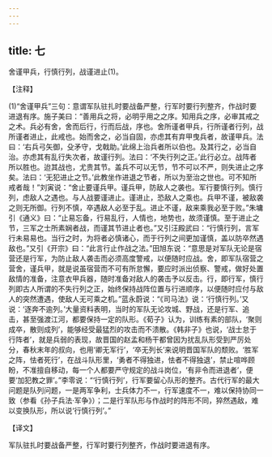 ```yaml
---
---
---
```

title: 七
---



舍谨甲兵，行慎行列，战谨进止(1)。

【注释】

(1)“舍谨甲兵”三句：意谓军队驻扎时要战备严整，行军时要行列整齐，作战时要进退有序。施子美曰：“善用兵之将，必明乎用之之序。知用兵之序，必审其戒之之术。兵必有舍，舍而后行，行而后战，序也。舍所谨者甲兵，行所谨者行列，战所谨者进止，此戒也。始而舍之，必当自固，亦虑其有弃甲曳兵者，故谨甲兵。法曰：‘右兵弓矢御，殳矛守，戈戟助。’此绵上治兵者所以伯也。及其行之，必当自治。亦虑其有乱行失次者，故谨行列。法曰：‘不失行列之正。’此行必立。战阵者所以胜也。迨其战也，尤贵其节。盖兵不可以无节，节不可以不严，则失进止之序矣。法曰：‘无犯进止之节。’此教坐作进退之节者，所以为至治之世也。可不知所戒者哉！”刘寅说：“舍止要谨兵甲。谨兵甲，防敌人之袭也。军行要慎行列。慎行列，虑敌人之遇也。与人战要谨进止。谨进止，恐敌人之乘也。兵甲不谨，被敌袭之则无所御。行列不慎，卒遇敌人必至于乱。进止不谨，敌来乘我必至于败。”朱墉引《通义》曰：“止易忘备，行易乱行，人情也，地势也，故须谨慎。至于进止之节，三军之士所素娴者战，而谨其节进止者也。”又引汪殿武曰：“行慎行列，言军行未易易也。当行之时，为将者必慎诸心，而于行列之间更加谨慎，盖以防卒然遇敌也。”又引《开宗》曰：“此言行止作战之法。”田旭东说：“意思是对军队无论是宿营还是行军，为防止敌人袭击而必须高度警戒，以便随时应战。舍，即军队宿营之营舍，谨兵甲，就是说虽宿营而不可有所怠懈，要应时派出侦察、警戒，做好处置敌情的准备，注意衣甲兵器，随时准备对敌人的袭击予以反击。行，即行军，慎行列即古人所谓的不失行列之正，始终保持战阵位置与行进顺序，以便随时应付与敌人的突然遭遇，使敌人无可乘之机。”蓝永蔚说：“《司马法》说：‘行慎行列。’又说：‘逐奔不逾列。’大量资料表明，当时的军队无论攻城、野战，还是行军、追击，甚至强渡江河，都要保持一定的队形。《荀子》认为，训练有素的部队，‘聚则成卒，散则成列’，能够经受最猛烈的攻击而不溃散。《韩非子》也说，‘战士怠于行阵者’，就是兵弱的表现，故晋国的赵孟和杨干都曾因为扰乱队形受到严厉处分，春秋末年的叔向，也用‘卿无军行’，‘卒无列长’来说明晋国军队的颓败。‘胜军之阵，怯者死行’，在战斗队形里，‘勇者不得独进，怯者不得独退’，禁止喧哗顾盼，不准擅自移动，每一个人都要严守规定的战斗岗位，‘有非令而进退者’，便要‘加犯教之罪’。”李零说：“‘行慎行列’，行军要留心队形的整齐。古代行军的最大问题是队列问题，一是两军争利，士兵体力不一，行军速度不一，难以保持协同一致（参看《孙子兵法·军争》）；二是行军队形与作战时的阵形不同，猝然遇敌，难以变换队形，所以说‘行慎行列’。”

【译文】

军队驻扎时要战备严整，行军时要行列整齐，作战时要进退有序。